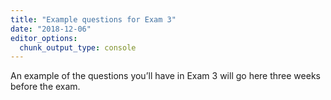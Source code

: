 ```yaml
---
title: "Example questions for Exam 3"
date: "2018-12-06"
editor_options: 
  chunk_output_type: console
---
```


An example of the questions you'll have in Exam 3 will go here three weeks before the exam.

